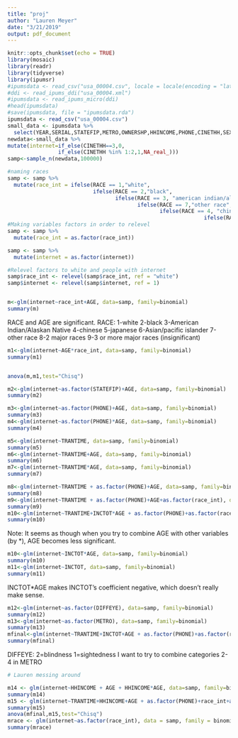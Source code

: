 ```yaml
---
title: "proj"
author: "Lauren Meyer"
date: "3/21/2019"
output: pdf_document
---
```


```r
knitr::opts_chunk$set(echo = TRUE)
library(mosaic)
library(readr)
library(tidyverse)
library(ipumsr)
#ipumsdata <- read_csv("usa_00004.csv", locale = locale(encoding = "latin1"))
#ddi <- read_ipums_ddi("usa_00004.xml")
#ipumsdata <- read_ipums_micro(ddi)
#head(ipumsdata)
#save(ipumsdata, file = "ipumsdata.rda")
ipumsdata <- read_csv("usa_00004.csv")
small_data <- ipumsdata %>%
  select(YEAR,SERIAL,STATEFIP,METRO,OWNERSHP,HHINCOME,PHONE,CINETHH,SEX,AGE,RACE,EDUC,EMPSTAT,OCC,INCTOT,FTOTINC,DIFFEYE,TRANTIME)
newdata<-small_data %>%
mutate(internet=if_else(CINETHH==3,0,
                if_else(CINETHH %in% 1:2,1,NA_real_)))
samp<-sample_n(newdata,100000)
```

```r
#naming races
samp <- samp %>%
  mutate(race_int = ifelse(RACE == 1,"white", 
                           ifelse(RACE == 2,"black",
                                  ifelse(RACE == 3, "american indian/alaskan native",
                                         ifelse(RACE == 7,"other race",
                                                ifelse(RACE == 4, "chinese", 
                                                              ifelse(RACE == 6, "asian/pac islander","other/multiple")))))))
#Making variables factors in order to relevel
samp <- samp %>%
  mutate(race_int = as.factor(race_int))

samp <- samp %>%
  mutate(internet = as.factor(internet))

#Relevel factors to white and people with internet
samp$race_int <- relevel(samp$race_int, ref = "white")
samp$internet <- relevel(samp$internet, ref = 1)


m<-glm(internet~race_int+AGE, data=samp, family=binomial)
summary(m)
```
RACE and AGE are significant.
RACE:
1-white
2-black
3-American Indian/Alaskan Native
4-chinese
5-japanese
6-Asian/pacific islander
7-other race
8-2 major races
9-3 or more major races (insignificant)

```r



m1<-glm(internet~AGE*race_int, data=samp, family=binomial)
summary(m1)


anova(m,m1,test="Chisq")
```



```r
m2<-glm(internet~as.factor(STATEFIP)+AGE, data=samp, family=binomial)
summary(m2)
```
```r
m3<-glm(internet~as.factor(PHONE)+AGE, data=samp, family=binomial)
summary(m3)
m4<-glm(internet~as.factor(PHONE)*AGE, data=samp, family=binomial)
summary(m4)
```

```r
m5<-glm(internet~TRANTIME, data=samp, family=binomial)
summary(m5)
m6<-glm(internet~TRANTIME+AGE, data=samp, family=binomial)
summary(m6)
m7<-glm(internet~TRANTIME*AGE, data=samp, family=binomial)
summary(m7)
```

```r
m8<-glm(internet~TRANTIME + as.factor(PHONE)+AGE, data=samp, family=binomial)
summary(m8)
m9<-glm(internet~TRANTIME + as.factor(PHONE)+AGE+as.factor(race_int), data=samp, family=binomial)
summary(m9)
m10<-glm(internet~TRANTIME+INCTOT*AGE + as.factor(PHONE)+as.factor(race_int), data=samp, family=binomial)
summary(m10)
```
Note: It seems as though when you try to combine AGE with other variables (by *), AGE becomes less significant.

```r
m10<-glm(internet~INCTOT*AGE, data=samp, family=binomial)
summary(m10)
m11<-glm(internet~INCTOT, data=samp, family=binomial)
summary(m11)
```
INCTOT*AGE makes INCTOT's coefficient negative, which doesn't really make sense.

```r
m12<-glm(internet~as.factor(DIFFEYE), data=samp, family=binomial)
summary(m12)
m13<-glm(internet~as.factor(METRO), data=samp, family=binomial)
summary(m13)
mfinal<-glm(internet~TRANTIME+INCTOT+AGE + as.factor(PHONE)+as.factor(race_int)+as.factor(DIFFEYE), data=samp, family=binomial)
summary(mfinal)
```
DIFFEYE: 2=blindness 1=sightedness
I want to try to combine categories 2-4 in METRO

```r
# Lauren messing around

m14 <- glm(internet~HHINCOME + AGE + HHINCOME*AGE, data=samp, family=binomial)
summary(m14)
m15 <- glm(internet~TRANTIME+HHINCOME+AGE + as.factor(PHONE)+race_int+as.factor(DIFFEYE), data=samp, family=binomial)
summary(m15)
anova(mfinal,m15,test="Chisq")
mrace <- glm(internet~as.factor(race_int), data = samp, family = binomial)
summary(mrace)
```


